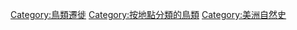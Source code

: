 [[Category:鳥類遷徙|Category:鳥類遷徙]]
[[Category:按地點分類的鳥類|Category:按地點分類的鳥類]]
[[Category:美洲自然史|Category:美洲自然史]]